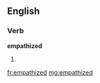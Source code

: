 ==English==

===Verb===
'''empathized'''

# {{past of|[[empathize]]}}

[[fr:empathized]]
[[mg:empathized]]